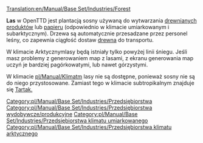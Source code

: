 [[Translation:en/Manual/Base Set/Industries/Forest]]

{{pl/Manual/Base Set/Industries/Przedsiębiorstwa|name=Las
|image=en/Manual/Base Set/Industries/Forest(industry).png
|caption=Umiarkowany
|image2=en/Manual/Base Set/Industries/Snowforest.png
|caption2=Arktyczny
|climates=[[en/Umarkowany]], [[pl/Manual/Klimat]]
|accepts=Nic
|produces=[[pl/Manual/Base Set/Cargos/Drewno|Drewno]]
}}
'''Las''' w OpenTTD jest plantacją sosny używaną do wytwarzania [[pl/Manual/Base Set/Cargos/Towary|drewnianych produktów]] lub [[pl/Manual/Base Set/Cargos/Papier|papieru]] (odpowiednio w klimacie umiarkowanym i subarktycznym). Drzewa są automatycznie przesadzane przez personel leśny, co zapewnia ciągłość dostaw [[pl/Manual/Base Set/Cargos/Drewno|drewna]] do transportu.

W klimacie Arktycznymlasy będą istniały tylko powyżej linii śniegu. Jeśli masz problemy z generowaniem map z lasami, z ekranu generowania map uczyń je bardziej pagórkowatymi, lub nawet górzystymi.

W klimacie [[pl/Manual/Klimat]]m lasy nie są dostępne, ponieważ sosny nie są do niego przystosowane. Zamiast tego w klimacie subtropikalnym znajduje się [[en/Tartak (tropikalny/Pl)|Tartak.]]

{{pl/Manual/Navbox Industries}}

[[Category:pl/Manual/Base Set/Industries/Przedsiębiorstwa]]
[[Category:pl/Manual/Base Set/Industries/Przedsiębiorstwa wydobywcze/produkcyjne]]
[[Category:pl/Manual/Base Set/Industries/Przedsiębiorstwa klimatu umiarkowanego]]
[[Category:pl/Manual/Base Set/Industries/Przedsiębiorstwa klimatu arktycznego]]